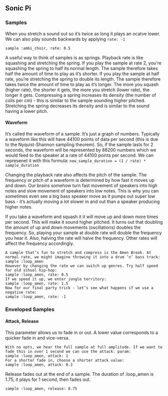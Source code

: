 ## Sonic Pi


### Samples
When you stretch a sound out so it's twice as long it plays an ocatve lower. We can also play sounds backwards by applying `rate: -1` 
```
sample :ambi_choir, rate: 0.5 
```
A useful way to think of samples is as springs. Playback rate is like squashing and stretching the spring. If you play the sample at rate 2, you’re squashing the spring to half its normal length. The sample therefore takes half the amount of time to play as it’s shorter. If you play the sample at half rate, you’re stretching the spring to double its length. The sample therefore takes twice the amount of time to play as it’s longer. The more you squash (higher rate), the shorter it gets, the more you stretch (lower rate), the longer it gets. 
Compressing a spring increases its density (the number of coils per cm) - this is similar to the sample sounding higher pitched. Stretching the spring decreases its density and is similar to the sound having a lower pitch. 

#### Waveform 
It’s called the waveform of a sample. It’s just a graph of numbers. Typically a waveform like this will have 44100 points of data per second (this is due to the Nyquist-Shannon sampling theorem). So, if the sample lasts for 2 seconds, the waveform will be represented by 88200 numbers which we would feed to the speaker at a rate of 44100 points per second. We can represenet it with this formula: `new_sample_duration = (1 / rate) * sample_duration`

Changing the playback rate also affects the pitch of the sample. The frequency or pitch of a waveform is determined by how fast it moves up and down. Our brains somehow turn fast movement of speakers into high notes and slow movement of speakers into low notes. This is why you can sometimes even see a big bass speaker move as it pumps out super low bass - it’s actually moving a lot slower in and out than a speaker producing higher notes. 

If you take a waveform and squash it it will move up and down more times per second. This will make it sound higher pitched. It turns out that doubling the amount of up and down movements (oscillations) doubles the frequency. So, playing your sample at double rate will double the frequency you hear it. Also, halving the rate will halve the frequency. Other rates will affect the frequency accordingly. 

```
A sample that’s fun to stretch and compress is the Amen Break. At normal rate, we might imagine throwing it into a drum ‘n’ bass track: 
sample :loop_amen 
However by changing the rate we can switch up genres. Try half speed for old school hip-hop: 
sample :loop_amen, rate: 0.5 
If we speed it up, we enter jungle territory: 
sample :loop_amen, rate: 1.5 
Now for our final party trick - let’s see what happens if we use a negative rate: 
sample :loop_amen, rate: -1
```

### Enveloped Samples

#### Attack, Release
This parameter allows us to fade in or out.  A lower value corresponds to a quicker fade in and vice-versa. 
```
With no opts, we hear the full sample at full amplitude. If we want to fade this in over 1 second we can use the attack: param:
sample :loop_amen, attack: 1 
For a shorter fade in, choose a shorter attack value: 
sample :loop_amen, attack: 0.3
```

Release fades out at the end of a sample.  The duration of :loop_amen is 1.75, it plays for 1 second, then fades out.
```
sample :loop_amen, release: 0.75 
```
